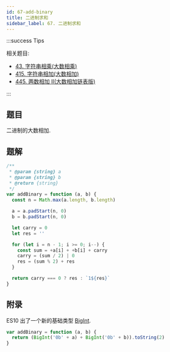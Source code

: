 ```yaml
---
id: 67-add-binary
title: 二进制求和
sidebar_label: 67. 二进制求和
---
```


:::success Tips

相关题目:

- [43. 字符串相乘(大数相乘)](/leetcode/medium/43-multiply)
- [415. 字符串相加(大数相加)](/leetcode/easy/415-add-string)
- [445. 两数相加 II(大数相加链表版)](/leetcode/medium/445-add-strings)

:::

## 题目

二进制的大数相加.

## 题解

```ts
/**
 * @param {string} a
 * @param {string} b
 * @return {string}
 */
var addBinary = function (a, b) {
  const n = Math.max(a.length, b.length)

  a = a.padStart(n, 0)
  b = b.padStart(n, 0)

  let carry = 0
  let res = ''

  for (let i = n - 1; i >= 0; i--) {
    const sum = +a[i] + +b[i] + carry
    carry = (sum / 2) | 0
    res = (sum % 2) + res
  }

  return carry === 0 ? res : `1${res}`
}
```

## 附录

ES10 出了一个新的基础类型 [BigInt](https://developer.mozilla.org/en-US/docs/Web/JavaScript/Reference/Global_Objects/BigInt).

```ts
var addBinary = function (a, b) {
  return (BigInt('0b' + a) + BigInt('0b' + b)).toString(2)
}
```
